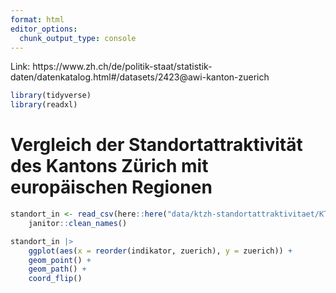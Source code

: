 ```yaml
---
format: html
editor_options: 
  chunk_output_type: console
---
```


Link: https://www.zh.ch/de/politik-staat/statistik-daten/datenkatalog.html#/datasets/2423@awi-kanton-zuerich

```r
library(tidyverse)
library(readxl)
```

# Vergleich der Standortattraktivität des Kantons Zürich mit europäischen Regionen

```r

standort_in <- read_csv(here::here("data/ktzh-standortattraktivitaet/KTZH_00002423_00004863.csv")) |> 
    janitor::clean_names()

```

```r

standort_in |> 
    ggplot(aes(x = reorder(indikator, zuerich), y = zuerich)) +
    geom_point() +
    geom_path() +
    coord_flip()

```

